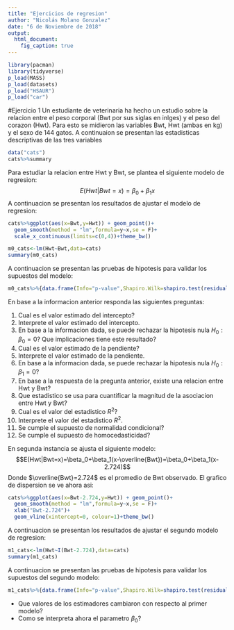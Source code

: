 ```yaml
---
title: "Ejercicios de regresion"
author: "Nicolás Molano Gonzalez"
date: "6 de Noviembre de 2018"
output: 
  html_document:
    fig_caption: true
---
```

```r
library(pacman)
library(tidyverse)
p_load(MASS)
p_load(datasets)
p_load("HSAUR")
p_load("car")
```

#Ejercicio 1
Un estudiante de veterinaria ha hecho un estudio sobre la relacion entre el peso corporal (Bwt por sus siglas en inlges) y el peso del corazon (Hwt). Para esto se midieron las variables Bwt, Hwt (ambas en kg) y el sexo de 144 gatos. A continuaion se presentan las estadisticas descriptivas de las tres variables 
```r
data("cats")
cats%>%summary
```

Para estudiar la relacion entre Hwt y Bwt, se plantea el siguiente modelo de regresion:
$$E(Hwt|Bwt=x)=\beta_0+\beta_1x$$
A continuacion se presentan los resultados de ajustar el modelo de regresion:
```r
cats%>%ggplot(aes(x=Bwt,y=Hwt)) + geom_point()+
  geom_smooth(method = "lm",formula=y~x,se = F)+
  scale_x_continuous(limits=c(0,4))+theme_bw()
```
```r
m0_cats<-lm(Hwt~Bwt,data=cats)
summary(m0_cats)
```
A continuacion se presentan las pruebas de hipotesis para validar los supuestos del modelo:
```r
m0_cats%>%{data.frame(Info="p-value",Shapiro.Wilk=shapiro.test(residuals(.))$p.value,Non_constant_Variance=ncvTest(.)$p)}
```
En base a la informacion anterior responda las siguientes preguntas:

1. Cual es el valor estimado del intercepto?
2. Interprete el valor estimado del intercepto.
3. En base a la informacion dada, se puede rechazar la hipotesis nula $H_0:\beta_0=0$? Que implicaciones tiene este resultado?
4. Cual es el valor estimado de la pendiente?
5. Interprete el valor estimado de la pendiente.
6. En base a la informacion dada, se puede rechazar la hipotesis nula $H_0:\beta_1=0$?
7. En base a la respuesta de la pregunta anterior, existe una relacion entre Hwt y Bwt?
8. Que estadistico se usa para cuantificar la magnitud de la asociacion entre Hwt y Bwt?
9. Cual es el valor del estadistico $R^2$?
10. Interprete el valor del estadistico $R^2$.
11. Se cumple el supuesto de normalidad condicional?
12. Se cumple el supuesto de homocedasticidad?

En segunda instancia se ajusta el siguiente modelo:
$$E(Hwt|Bwt=x)=\beta_0+\beta_1(x-\overline{Bwt})=\beta_0+\beta_1(x-2.724)$$
Donde $\overline{Bwt}=2.724$ es el promedio de Bwt observado. El grafico de dispersion se ve ahora asi:
```r
cats%>%ggplot(aes(x=Bwt-2.724,y=Hwt)) + geom_point()+
  geom_smooth(method = "lm",formula=y~x,se = F)+
  xlab("Bwt-2.724")+
  geom_vline(xintercept=0, colour=1)+theme_bw()
```

A continuacion se presentan los resultados de ajustar el segundo modelo de regresion:
```r
m1_cats<-lm(Hwt~I(Bwt-2.724),data=cats)
summary(m1_cats)
```

A continuacion se presentan las pruebas de hipotesis para validar los supuestos del segundo modelo:
```r
m1_cats%>%{data.frame(Info="p-value",Shapiro.Wilk=shapiro.test(residuals(.))$p.value,Non_constant_Variance=ncvTest(.)$p)}
```

* Que valores de los estimadores cambiaron con respecto al primer modelo?
* Como se interpreta ahora el parametro $\beta_0$?
